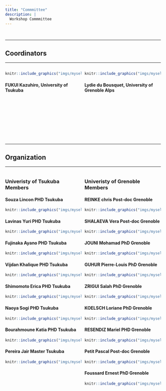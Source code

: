```yaml
---
title: "Commmittee"
description: |
  Workshop Commmittee
---
```


<br/>

-----

## Coordinators

-----

<div>
<div style="width: 49%; float: left"> 
```r
knitr::include_graphics("imgs/myself3.png")
```

#### FUKUI	Kazuhiro, University of Tsukuba
</div>

<div style="width: 49%; float: right"> 
```r
knitr::include_graphics("imgs/myself3.png")
```

#### Lydie du Bousquet, University of Grenoble Alps
</div>
</div>

<br/>

<br/>

<br/>

<br/>

<br/>

<br/>

<br/>

<br/>




-----

## Organization

-----

<div style="width: 49%; float: left;"> 

### Univeristy of Tsukuba Members

#### Souza	Lincon	PHD	Tsukuba
```r
knitr::include_graphics("imgs/myself3.png")
```

#### Lavinas	Yuri 	PHD	Tsukuba
```r
knitr::include_graphics("imgs/myself3.png")
```

#### Fujinaka	Ayano	PHD	Tsukuba
```r
knitr::include_graphics("imgs/myself3.png")
```

#### Vijdan	Khalique 	PHD	Tsukuba
```r
knitr::include_graphics("imgs/myself3.png")
```

#### Shimomoto	Erica	PHD	Tsukuba
```r
knitr::include_graphics("imgs/myself3.png")
```

#### Naoya	Sogi	PHD	Tsukuba
```r
knitr::include_graphics("imgs/myself3.png")
```

#### Bourahmoune	Katia 	PHD	Tsukuba
```r
knitr::include_graphics("imgs/myself3.png")
```

#### Pereira	Jair 	Master	Tsukuba
```r
knitr::include_graphics("imgs/myself3.png")
```

</div>

<div style="width: 49%; float: right;"> 

### Univeristy of Grenoble Members

#### REINKE	chris	Post-doc	Grenoble
```r
knitr::include_graphics("imgs/myself3.png")
```

#### SHALAEVA	Vera	Post-doc	Grenoble
```r
knitr::include_graphics("imgs/myself3.png")
```

#### JOUNI	Mohamad	PhD	Grenoble
```r
knitr::include_graphics("imgs/myself3.png")
```

#### GUHUR	Pierre-Louis	PhD	Grenoble
```r
knitr::include_graphics("imgs/myself3.png")
```

#### ZRIGUI	Salah	PhD	Grenoble
```r
knitr::include_graphics("imgs/myself3.png")
```

#### KOELSCH	Loriane	PhD	Grenoble
```r
knitr::include_graphics("imgs/myself3.png")
```

#### RESENDIZ 	Mariel	PHD	Grenoble
```r
knitr::include_graphics("imgs/myself3.png")
```

#### Petit	Pascal	Post-doc	Grenoble
```r
knitr::include_graphics("imgs/myself3.png")
```

#### Foussard	Ernest	PhD	Grenoble
```r
knitr::include_graphics("imgs/myself3.png")
```

</div>
